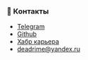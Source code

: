 
### 🤙 Контакты

- [Telegram](https://t.me/deadrime)
- [Github](https://github.com/deadrime)
- [Хабр карьера](https://career.habr.com/deadrime)
- [deadrime@yandex.ru](mailto:deadrime@yandex.ru)

<Technologies />
<MyExperience />
